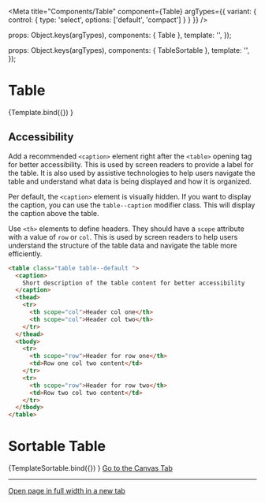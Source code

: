 
<Meta
  title="Components/Table"
  component={Table}
  argTypes={{
    variant: {
      control: {
        type: 'select',
        options: ['default', 'compact']
      }
    }
  }}
/>

  props: Object.keys(argTypes),
  components: { Table },
  template: '<Table :variant="variant" :caption="caption" :displayCaption="displayCaption" :zebra="zebra" />',
});

  props: Object.keys(argTypes),
  components: { TableSortable },
  template: '<TableSortable :variant="variant" :zebra="zebra" />',
});

# Table

<Canvas>
  <Story
    name="Example"
    args={{
      variant: 'default',
      caption: 'Short description of the table content for better accessibility',
      displayCaption: false,
      zebra: true,
    }}
  >
    {Template.bind({})
  }</Story>
</Canvas>

<ArgsTable story="Example" />


## Accessibility

Add a recommended `<caption>` element right after the `<table>` opening tag for better accessibility. This is used by screen readers to provide a label for the table. It is also used by assistive technologies to help users navigate the table and understand what data is being displayed and how it is organized.

Per default, the `<caption>` element is visually hidden. If you want to display the caption, you can use the `table--caption` modifier class. This will display the caption above the table.

Use `<th>` elements to define headers. They should have a `scope` attribute with a value of `row` or `col`. This is used by screen readers to help users understand the structure of the table data and navigate the table more efficiently.

```html
<table class="table table--default ">
  <caption>
    Short description of the table content for better accessibility
  </caption>
  <thead>
    <tr>
      <th scope="col">Header col one</th>
      <th scope="col">Header col two</th>
    </tr>
  </thead>
  <tbody>
    <tr>
      <th scope="row">Header for row one</th>
      <td>Row one col two content</td>
    </tr>
    <tr>
      <th scope="row">Header for row two</th>
      <td>Row two col two content</td>
    </tr>
  </tbody>
</table>
```

# Sortable Table

<Canvas>
  <Story
    name="Example Sortable"
    args={{
      variant: 'default',
      zebra: true,
    }}
  >
    {TemplateSortable.bind({})
  }</Story>
</Canvas>

<a href="?path=/story/components-table--example">
  Go to the Canvas Tab
</a>

---

<a href="?id=components-table--example" target="_blank">
  Open page in full width in a new tab
</a>
